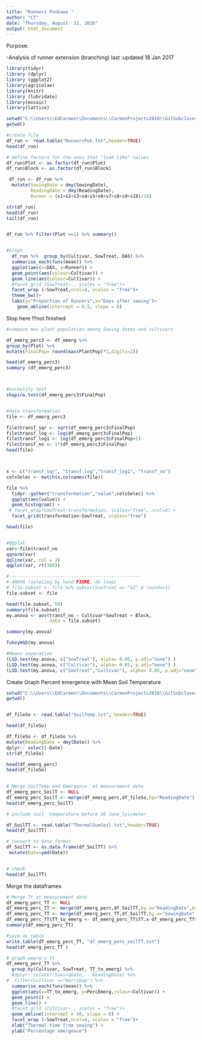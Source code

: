 ```yaml
---
title: "Runners Poukawa "
author: "CT"
date: "Thursday, August  31, 2016"
output: html_document
---
```


Purpose:

-Analysis of runner extension (branching) 
last :updated 18 Jan 2017
 



```r
library(tidyr)
library (dplyr)
library (ggplot2)
library(agricolae)
library(knitr)
library (lubridate)
library(mosaic)
library(lattice)
```


```r
setwd("C:\\Users\\EdCarmen\\Documents\\CarmenProjects2016\\GitSubclover\\RunnersPok")
getwd()

#create file
df_run <- read.table("RunnersPok.txt",header=TRUE)
head(df_run)

# define factors for the ones that "look like" values
df_run$Plot <- as.factor(df_run$Plot)
df_run$Block <- as.factor(df_run$Block)

 df_run <- df_run %>%
  mutate(SowingDate = dmy(SowingDate), 
         ReadingDate = dmy(ReadingDate),
         Runner = (s1+s2+s3+s4+s5+s6+s7+s8+s9+s10)/10)

str(df_run)
head(df_run)
tail(df_run)


df_run %>% filter(Plot ==1) %>% summary()



```


```r

#Graph         
  df_run %>%  group_by(Cultivar, SowTreat, DAS) %>%
  summarise_each(funs(mean)) %>%
  ggplot(aes(x=DAS, y=Runner)) + 
  geom_point(aes(colour=Cultivar)) +
  geom_line(aes(colour=Cultivar)) +
  #facet_grid (SowTreat~., scales = "free")+
  facet_wrap (~SowTreat,ncol=4, scales = "free")+
  theme_bw()+
  labs(y="Proportion of Runners",x="Days after sowing")+
    geom_abline(intercept = 0.5, slope = 0)


```

Stop here !!!not finished

```r

#compare max plant population among Sowing dates and cultivars

df_emerg_perc3 <- df_emerg %>%
group_by(Plot) %>%
mutate(FinalPop= round(max(PlantPop)*1,digits=2))

head(df_emerg_perc3)
summary (df_emerg_perc3)



#normality test
shapiro.test(df_emerg_perc3$FinalPop)


#data transformation
file <- df_emerg_perc3

file$transf_sqr <- sqrt(df_emerg_perc3$FinalPop)
file$transf_log <- log(df_emerg_perc3$FinalPop)
file$transf_log1 <- log(df_emerg_perc3$FinalPop+1)
file$transf_no <- 1*(df_emerg_perc3$FinalPop)
head(file)



x <- c("transf_sqr", "transf_log","transf_log1", "transf_no")
colsSelec <- match(x,colnames(file))

file %>%
  tidyr::gather("transformation","value",colsSelec) %>%
  ggplot(aes(value)) + 
  geom_histogram() +
 # facet_wrap(SowTreat~transformation, scales="free", ncol=4) +
  facet_grid(transformation~SowTreat, scales="free")

head(file)


#QQplot
var<-file$transf_no
qqnorm(var)
qqline(var, col = 2)
qqplot(var, rt(300))

#-------------------------------------------------
# ANOVA (selecing by hand FIXME: do loop)
# file.subset <- file %>% subset(SowTreat == "S2" & round==1)
file.subset <- file 

head(file.subset, 50)
summary(file.subset)
my.anova <- aov(transf_no ~ Cultivar*SowTreat + Block, 
                data = file.subset)

summary(my.anova)

TukeyHSD(my.anova)

#Means separation 
(LSD.test(my.anova, c("SowTreat"), alpha= 0.05, p.adj="none") ) 
(LSD.test(my.anova, c("Cultivar"), alpha= 0.05, p.adj="none") )
(LSD.test(my.anova, c("SowTreat","Cultivar"), alpha= 0.05, p.adj="none"))


```




Create Graph Percent emergence with Mean Soil Temperature 
```r

setwd("C:\\Users\\EdCarmen\\Documents\\CarmenProjects2016\\GitSubclover")
getwd()


df_fileSo <- read.table("SoilTemp.txt", header=TRUE)

head(df_fileSo)

df_fileSo <- df_fileSo %>%
mutate(ReadingDate = dmy(Date)) %>%
dplyr:: select(-Date)
str(df_fileSo)

head(df_emerg_perc)
head(df_fileSo)

 
# Merge SoilTemp and Emergence  at measurement date
df_emerg_perc_SoilT <- NULL
df_emerg_perc_SoilT <- merge(df_emerg_perc,df_fileSo,by="ReadingDate")
head(df_emerg_perc_SoilT)


```



```r
# include soil  temperature before 30 June_lysimeter  

df_SoilTT <- read.table("ThermalSumSoil.txt",header=TRUE)
head(df_SoilTT)

# convert to date format
df_SoilTT <- as.data.frame(df_SoilTT) %>%
 mutate(Date=ymd(Date))


# check
head(df_SoilTT)


```

Merge the dataframes 

```r

# Merge Tt at measurement date
df_emerg_perc_TT <- NULL
df_emerg_perc_TT <- merge(df_emerg_perc,df_SoilTT,by.x="ReadingDate",by.y="Date")
df_emerg_perc_TT <- merge(df_emerg_perc_TT,df_SoilTT,by.x="SowingDate",by.y="Date")
df_emerg_perc_TT$TT_to_emerg <- df_emerg_perc_TT$TT.x-df_emerg_perc_TT$TT.y
summary(df_emerg_perc_TT)

#save as table 
write.table(df_emerg_perc_TT, "df_emerg_perc_soilTT.txt")
head(df_emerg_perc_TT )

# graph emerg x tt
df_emerg_perc_TT %>%
  group_by(Cultivar, SowTreat, TT_to_emerg) %>%
  #dplyr::select(-SowingDate, - ReadingDate) %>%
#  filter(Cultivar =="Narrikup") %>%
  summarise_each(funs(mean)) %>%
  ggplot(aes(x=TT_to_emerg, y=PercEmerg,colour=Cultivar)) + 
  geom_point() +
  geom_line() +
  #facet_grid (Cultivar~., scales = "free")+
  geom_abline(intercept = 50, slope = 0) +
  facet_wrap (~SowTreat,ncol=4, scales = "free")+
  xlab("Thermal-time from sowing") +
  ylab("Percentage emergence")


```
